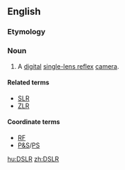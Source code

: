 ==English==
===Etymology===
{{initialism of|lang=en|digital single-lens reflex}}
===Noun===
{{en-initialism}}

# {{context|photography|lang=en}} A [[digital]] [[single-lens reflex]] [[camera]].

====Related terms====
* [[SLR]]
* [[ZLR]]
====Coordinate terms====
* [[RF]]
* [[P&S]]/[[PS]]

[[hu:DSLR]]
[[zh:DSLR]]
